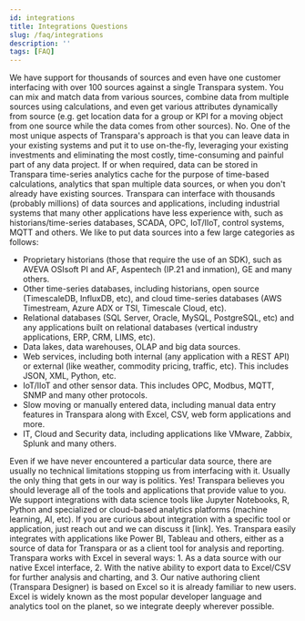 ```yaml
---
id: integrations
title: Integrations Questions
slug: /faq/integrations
description: ''
tags: [FAQ]
---
```



<SearchWrapper>
<AccordionGroup>
  <Accordion title="1. Is there a limit to how many data sources you can integrate to?">
    We have support for thousands of sources and even have one customer interfacing with over 100 sources against a single Transpara system. You can mix and match data from various sources, combine data from multiple sources using calculations, and even get various attributes dynamically from source (e.g. get location data for a group or KPI for a moving object from one source while the data comes from other sources).
  </Accordion>
  <Accordion title="2. Are we required to ingest or copy data into Transpara?">
    No. One of the most unique aspects of Transpara's approach is that you can leave data in your existing systems and put it to use on-the-fly, leveraging your existing investments and eliminating the most costly, time-consuming and painful part of any data project. If or when required, data can be stored in Transpara time-series analytics cache for the purpose of time-based calculations, analytics that span multiple data sources, or when you don't already have existing sources.
  </Accordion>
  <Accordion title="3. What are the most common data sources you integrate with?">
    Transpara can interface with thousands (probably millions) of data sources and applications, including industrial systems that many other applications have less experience with, such as historians/time-series databases, SCADA, OPC, IoT/IIoT, control systems, MQTT and others. We like to put data sources into a few large categories as follows:
    <ul>
      <li>Proprietary historians (those that require the use of an SDK), such as AVEVA OSIsoft PI and AF, Aspentech (IP.21 and inmation), GE and many others.</li>
      <li>Other time-series databases, including historians, open source (TimescaleDB, InfluxDB, etc), and cloud time-series databases (AWS Timestream, Azure ADX or TSI, Timescale Cloud, etc).</li>
      <li>Relational databases (SQL Server, Oracle, MySQL, PostgreSQL, etc) and any applications built on relational databases (vertical industry applications, ERP, CRM, LIMS, etc).</li>
      <li>Data lakes, data warehouses, OLAP and big data sources.</li>
      <li>Web services, including both internal (any application with a REST API) or external (like weather, commodity pricing, traffic, etc). This includes JSON, XML, Python, etc.</li>
      <li>IoT/IIoT and other sensor data. This includes OPC, Modbus, MQTT, SNMP and many other protocols.</li>
      <li>Slow moving or manually entered data, including manual data entry features in Transpara along with Excel, CSV, web form applications and more.</li>
      <li>IT, Cloud and Security data, including applications like VMware, Zabbix, Splunk and many others.</li>
    </ul>
    Even if we have never encountered a particular data source, there are usually no technical limitations stopping us from interfacing with it. Usually the only thing that gets in our way is politics.
  </Accordion>
  <Accordion title="4. Can I integrate my advanced data science tools with Transpara?">
    Yes! Transpara believes you should leverage all of the tools and applications that provide value to you. We support integrations with data science tools like Jupyter Notebooks, R, Python and specialized or cloud-based analytics platforms (machine learning, AI, etc). If you are curious about integration with a specific tool or application, just reach out and we can discuss it [link].
  </Accordion>
  <Accordion title="5. Can you integrate with our business intelligence tools?">
    Yes. Transpara easily integrates with applications like Power BI, Tableau and others, either as a source of data for Transpara or as a client tool for analysis and reporting.
  </Accordion>
  <Accordion title="6. We use Excel for many things. How does Transpara work with Excel?">
    Transpara works with Excel in several ways: 
    1. As a data source with our native Excel interface, 
    2. With the native ability to export data to Excel/CSV for further analysis and charting, and 
    3. Our native authoring client (Transpara Designer) is based on Excel so it is already familiar to new users. Excel is widely known as the most popular developer language and analytics tool on the planet, so we integrate deeply wherever possible.
  </Accordion>
</AccordionGroup>
</SearchWrapper>

